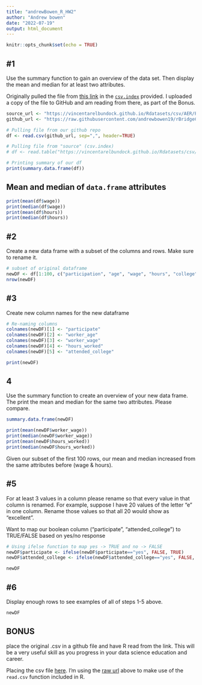 ```yaml
---
title: "andrewBowen_R_HW2"
author: "Andrew bowen"
date: "2022-07-19"
output: html_document
---
```


```r
knitr::opts_chunk$set(echo = TRUE)
```

## #1
Use the summary function to gain an overview of the data set. Then display the mean and median for at least two attributes.

Originally pulled the file from [this link](https://vincentarelbundock.github.io/Rdatasets/csv/AER/PSID1976.csv) in the [`csv.index`](https://raw.githubusercontent.com/vincentarelbundock/Rdatasets/master/datasets.csv) provided. I uploaded a copy of the file to GitHub and am reading from there, as part of the Bonus.
```r
source_url <- "https://vincentarelbundock.github.io/Rdatasets/csv/AER/PSID1976.csv"
github_url <- "https://raw.githubusercontent.com/andrewbowen19/rBridgeCUNY/main/data/labor-force-participation.csv"

# Pulling file from our github repo
df <- read.csv(github_url, sep=",", header=TRUE)

# Pulling file from "source" (csv.index)
# df <- read.table("https://vincentarelbundock.github.io/Rdatasets/csv/AER/PSID1976.csv",sep=",", header=TRUE)

# Printing summary of our df
print(summary.data.frame(df))
```

## Mean and median of `data.frame` attributes

```r
print(mean(df$wage))
print(median(df$wage))
print(mean(df$hours))
print(median(df$hours))
```


## #2
Create a new data frame with a subset of the columns and rows. Make sure to rename it.
```r
# subset of original dataframe
newDF <- df[1:100, c("participation", "age", "wage", "hours", "college")]
nrow(newDF)
```

## #3
Create new column names for the new dataframe
```r
# Re-naming columns
colnames(newDF)[1] <- "participate"
colnames(newDF)[2] <- "worker_age"
colnames(newDF)[3] <- "worker_wage"
colnames(newDF)[4] <- "hours_worked"
colnames(newDF)[5] <- "attended_college"

print(newDF)
```


## 4
Use the summary function to create an overview of your new data frame. The print the mean
and median for the same two attributes. Please compare.
```r
summary.data.frame(newDF)

print(mean(newDF$worker_wage))
print(median(newDF$worker_wage))
print(mean(newDF$hours_worked))
print(median(newDF$hours_worked))

```

Given our subset of the first 100 rows, our mean and median increased from the same attributes before (wage & hours).

## #5
For at least 3 values in a column please rename so that every value in that column is renamed.
For example, suppose I have 20 values of the letter “e” in one column. Rename those values so
that all 20 would show as “excellent”.

Want to map our boolean column ("participate", "attended_college") to TRUE/FALSE based on yes/no response
```r
# Using ifelse function to map yes -> TRUE and no -> FALSE
newDF$participate <- ifelse(newDF$participate=="yes", FALSE, TRUE)
newDF$attended_college <- ifelse(newDF$attended_college=="yes", FALSE, TRUE)

newDF
```


## #6
Display enough rows to see examples of all of steps 1-5 above.
```r
newDF
```

## BONUS 
place the original .csv in a github file and have R read from the link. This will be a very
useful skill as you progress in your data science education and career.

Placing the csv file [here](https://github.com/andrewbowen19/rBridgeCUNY/blob/main/data/labor-force-participation.csv). I'm using the [raw url](https://raw.githubusercontent.com/andrewbowen19/rBridgeCUNY/main/data/labor-force-participation.csv) above to make use of the `read.csv` function included in R.

